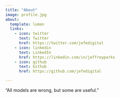 ```yaml
---
title: "About"
image: profile.jpg
about:
  template: lumen
  links:
    - icon: twitter
      text: Twitter
      href: https://twitter.com/jefedigital
    - icon: linkedin
      text: LinkedIn
      href: https://linkedin.com/in/jeffreyparks
    - icon: github
      text: Github
      href: https://github.com/jefedigital

---
```


"All models are wrong, but some are useful."
